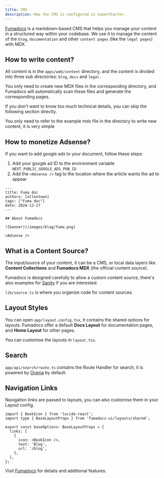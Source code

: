 ```yaml
---
title: CMS
description: How the CMS is configured in SuperStarter.
---
```


[Fumadocs](https://fumadocs.com/) is a markdown-based CMS that helps you manage your content in a structured way within your codebase. We use it to manage the content of the `blog`, `documentation` and other `content pages` (like the `legal pages`) with MDX.

## How to write content?

All content is in the `apps/web/content` directory, and the content is divided into three sub directories: `blog`, `docs` and `legal`.

You only need to create new MDX files in the corresponding directory, and Fumadocs will automatically scan these files and generate the corresponding pages.

<Tip>
If you don't want to know too much technical details, you can skip the following section directly. 

You only need to refer to the example mdx file in the directory to write new content, it is very simple
</Tip>

## How to monetize Adsense?

If you want to add google ads to your document, follow these steps:

1. Add your google ad ID to the environment variable `NEXT_PUBLIC_GOOGLE_ADS_PUB_ID`
2. Add the `<Adsense />` tag to the location where the article wants the ad to appear

```mdx fuma.mdx
---
title: Fuma doc
authors: [allentown]
tags: ["Fuma doc"]
date: 2024-12-27
---

## About Fumadocs

![banner](/images/blog/fuma.png)

<Adsense />

```


## What is a Content Source?

The input/source of your content, it can be a CMS, or local data layers like **Content Collections** and **Fumadocs MDX** (the official content source).

Fumadocs is designed carefully to allow a custom content source, there's also examples for [Sanity](https://github.com/fuma-nama/fumadocs-sanity) if you are interested.

<Note>`lib/source.ts` is where you organize code for content sources.</Note>

## Layout Styles

You can open `app/layout.config.tsx`, it contains the shared options for layouts.
Fumadocs offer a default **Docs Layout** for documentation pages, and **Home Layout** for other pages.

You can customise the layouts in `layout.tsx`.

## Search

`app/api/search/route.ts` contains the Route Handler for search, it is powered by [Orama](https://orama.com) by default.

## Navigation Links

Navigation links are passed to layouts, you can also customise them in your Layout config.

```tsx app/layout.config.tsx
import { BookIcon } from 'lucide-react';
import type { BaseLayoutProps } from 'fumadocs-ui/layouts/shared';
 
export const baseOptions: BaseLayoutProps = {
  links: [
    {
      icon: <BookIcon />,
      text: 'Blog',
      url: '/blog',
    },
  ],
};
```

Visit [Fumadocs](https://fumadocs.vercel.app/docs/ui) for details and additional features.
